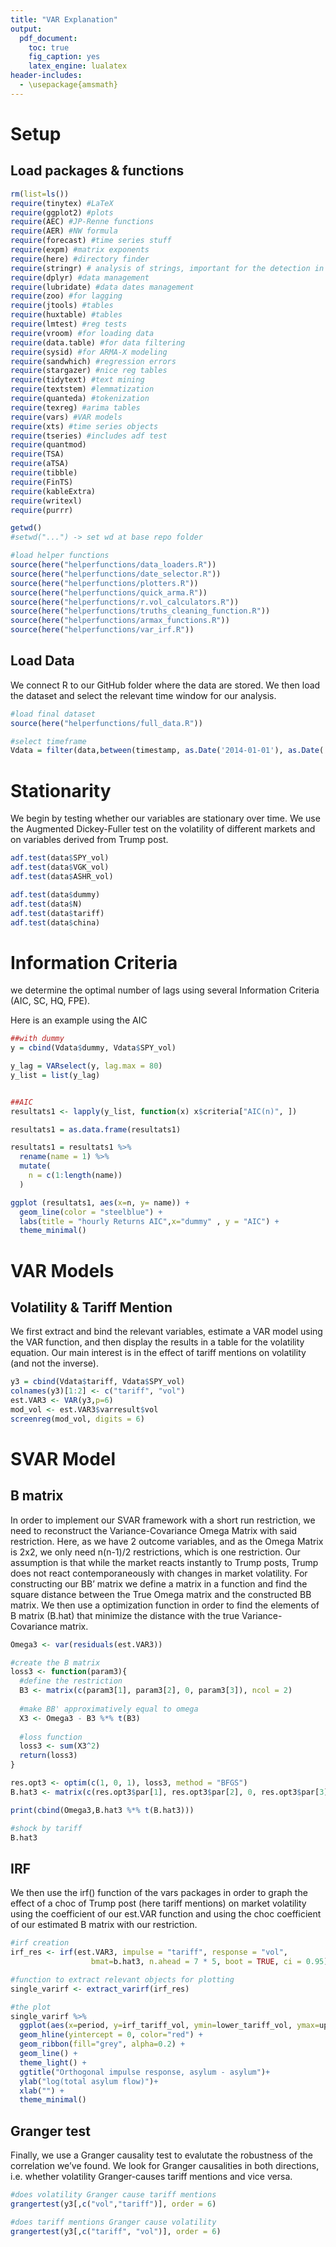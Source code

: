 ```yaml
---
title: "VAR Explanation"
output:
  pdf_document: 
    toc: true
    fig_caption: yes
    latex_engine: lualatex
header-includes:
  - \usepackage{amsmath}
---
```

\newpage

# Setup

## Load packages & functions

```r
rm(list=ls())
require(tinytex) #LaTeX
require(ggplot2) #plots
require(AEC) #JP-Renne functions
require(AER) #NW formula
require(forecast) #time series stuff
require(expm) #matrix exponents
require(here) #directory finder
require(stringr) # analysis of strings, important for the detection in tweets
require(dplyr) #data management
require(lubridate) #data dates management
require(zoo) #for lagging
require(jtools) #tables
require(huxtable) #tables
require(lmtest) #reg tests
require(vroom) #for loading data
require(data.table) #for data filtering
require(sysid) #for ARMA-X modeling
require(sandwhich) #regression errors
require(stargazer) #nice reg tables
require(tidytext) #text mining
require(textstem) #lemmatization
require(quanteda) #tokenization
require(texreg) #arima tables
require(vars) #VAR models
require(xts) #time series objects
require(tseries) #includes adf test
require(quantmod)
require(TSA)
require(aTSA)
require(tibble)
require(FinTS)
require(kableExtra)
require(writexl)
require(purrr)

getwd()
#setwd("...") -> set wd at base repo folder

#load helper functions
source(here("helperfunctions/data_loaders.R"))
source(here("helperfunctions/date_selector.R"))
source(here("helperfunctions/plotters.R"))
source(here("helperfunctions/quick_arma.R"))
source(here("helperfunctions/r.vol_calculators.R"))
source(here("helperfunctions/truths_cleaning_function.R"))
source(here("helperfunctions/armax_functions.R"))
source(here("helperfunctions/var_irf.R"))

```


## Load Data

We connect R to our GitHub folder where the data are stored. 
We then load the dataset and select the relevant time window 
for our analysis.

```r

#load final dataset
source(here("helperfunctions/full_data.R"))

#select timeframe 
Vdata = filter(data,between(timestamp, as.Date('2014-01-01'), as.Date('2025-05-07')))

```



# Stationarity 

We begin by testing whether our variables are stationary over time. 
We use the Augmented Dickey-Fuller test on the volatility of 
different markets and on variables derived from Trump post.

```r

adf.test(data$SPY_vol)
adf.test(data$VGK_vol)
adf.test(data$ASHR_vol)

adf.test(data$dummy)
adf.test(data$N)
adf.test(data$tariff)
adf.test(data$china)

```



# Information Criteria

we determine the optimal number of lags using  several Information 
Criteria (AIC, SC, HQ, FPE). \

Here is an example using the AIC

```r

##with dummy
y = cbind(Vdata$dummy, Vdata$SPY_vol)

y_lag = VARselect(y, lag.max = 80)
y_list = list(y_lag)


##AIC
resultats1 <- lapply(y_list, function(x) x$criteria["AIC(n)", ])

resultats1 = as.data.frame(resultats1)

resultats1 = resultats1 %>%
  rename(name = 1) %>%
  mutate(
    n = c(1:length(name))
  )

ggplot (resultats1, aes(x=n, y= name)) +
  geom_line(color = "steelblue") +
  labs(title = "hourly Returns AIC",x="dummy" , y = "AIC") +
  theme_minimal()

```


# VAR Models

## Volatility & Tariff Mention

We first extract and bind the relevant variables, estimate a VAR model using the 
VAR function, and then display the results in a table for the volatility equation. 
Our main interest is in the effect of tariff mentions on volatility (and not the inverse).


```r

y3 = cbind(Vdata$tariff, Vdata$SPY_vol)
colnames(y3)[1:2] <- c("tariff", "vol")
est.VAR3 <- VAR(y3,p=6)
mod_vol <- est.VAR3$varresult$vol
screenreg(mod_vol, digits = 6)

```

# SVAR Model

## B matrix 

In order to implement our SVAR framework with a short run restriction, 
we need to reconstruct the Variance-Covariance Omega Matrix with said restriction. 
Here, as we have 2 outcome variables, and as the Omega 
Matrix is 2x2, we only need n(n-1)/2 restrictions, which is one 
restriction. Our assumption is that while the market reacts instantly to Trump
posts, Trump does not react contemporaneously with changes in market volatility.
For constructing our BB' matrix we define a matrix in a function and 
find the square distance between the True Omega matrix and the 
constructed BB matrix. We then use a optimization function in order to find 
the elements of B matrix (B.hat) that minimize the distance with the 
true Variance-Covariance matrix.


```r

Omega3 <- var(residuals(est.VAR3))

#create the B matrix
loss3 <- function(param3){
  #define the restriction
  B3 <- matrix(c(param3[1], param3[2], 0, param3[3]), ncol = 2)
  
  #make BB' approximatively equal to omega
  X3 <- Omega3 - B3 %*% t(B3)
  
  #loss function
  loss3 <- sum(X3^2)
  return(loss3)
}

res.opt3 <- optim(c(1, 0, 1), loss3, method = "BFGS")
B.hat3 <- matrix(c(res.opt3$par[1], res.opt3$par[2], 0, res.opt3$par[3]), ncol = 2)

print(cbind(Omega3,B.hat3 %*% t(B.hat3)))

#shock by tariff
B.hat3

```


## IRF 

We then use the irf() function of the vars packages in order 
to graph the effect of a choc of Trump post (here tariff mentions) 
on market volatility using the coefficient of our 
est.VAR function and using the choc coefficient of our 
estimated B matrix with our restriction.


```r

#irf creation
irf_res <- irf(est.VAR3, impulse = "tariff", response = "vol", 
                  bmat=b.hat3, n.ahead = 7 * 5, boot = TRUE, ci = 0.95)

#function to extract relevant objects for plotting
single_varirf <- extract_varirf(irf_res)

#the plot
single_varirf %>% 
  ggplot(aes(x=period, y=irf_tariff_vol, ymin=lower_tariff_vol, ymax=upper_tariff_vol)) +
  geom_hline(yintercept = 0, color="red") +
  geom_ribbon(fill="grey", alpha=0.2) +
  geom_line() +
  theme_light() +
  ggtitle("Orthogonal impulse response, asylum - asylum")+
  ylab("log(total asylum flow)")+
  xlab("") +
  theme_minimal()

```

## Granger test

Finally, we use a Granger causality test to evalutate 
the robustness of the correlation we've found. We look 
for Granger causalities in both directions, i.e. whether 
volatility Granger-causes tariff mentions and vice versa.

```r

#does volatility Granger cause tariff mentions
grangertest(y3[,c("vol","tariff")], order = 6)

#does tariff mentions Granger cause volatility
grangertest(y3[,c("tariff", "vol")], order = 6)

```

